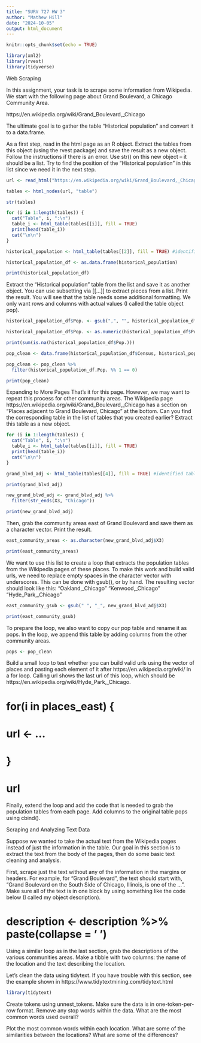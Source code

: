 ---
title: "SURV 727 HW 3"
author: "Mathew Hill"
date: "2024-10-05"
output: html_document
---

```{r setup, include=FALSE}
knitr::opts_chunk$set(echo = TRUE)
```

```{r}
library(xml2)
library(rvest)
library(tidyverse)
```

Web Scraping

In this assignment, your task is to scrape some information from Wikipedia. We start with the following page about Grand Boulevard, a Chicago Community Area. 

https://en.wikipedia.org/wiki/Grand_Boulevard,_Chicago

The ultimate goal is to gather the table “Historical population” and convert it to a data.frame.

As a first step, read in the html page as an R object. Extract the tables from this object (using the rvest package) and save the result as a new object. Follow the instructions if there is an error. Use str() on this new object – it should be a list. Try to find the position of the “Historical population” in this list since we need it in the next step.
```{r}
url <- read_html("https://en.wikipedia.org/wiki/Grand_Boulevard,_Chicago")
```

```{r}
tables <- html_nodes(url, "table")

str(tables)
```
```{r}
for (i in 1:length(tables)) {
  cat("Table", i, ":\n")
  table_i <- html_table(tables[[i]], fill = TRUE)
  print(head(table_i))
  cat("\n\n")
}
```

```{r}
historical_population <- html_table(tables[[2]], fill = TRUE) #identified table 2 as the historical population table

historical_population_df <- as.data.frame(historical_population)

print(historical_population_df)
```


Extract the “Historical population” table from the list and save it as another object. You can use subsetting via [[...]] to extract pieces from a list. Print the result.
You will see that the table needs some additional formatting. We only want rows and columns
with actual values (I called the table object pop).
```{r}
historical_population_df$Pop. <- gsub(",", "", historical_population_df$Pop.)
```


```{r}
historical_population_df$Pop. <- as.numeric(historical_population_df$Pop.)

print(sum(is.na(historical_population_df$Pop.)))

```
```{r}
pop_clean <- data.frame(historical_population_df$Census, historical_population_df$Pop.)
```


```{r}
pop_clean <- pop_clean %>%
  filter(historical_population_df.Pop. %% 1 == 0)              

print(pop_clean)
```

Expanding to More Pages
That’s it for this page. However, we may want to repeat this process for other community areas. The Wikipedia page https://en.wikipedia.org/wiki/Grand_Boulevard,_Chicago has a section on “Places adjacent to Grand Boulevard, Chicago” at the bottom. Can you find the corresponding table in the list of tables that you created earlier? Extract this table as a new object.
```{r}
for (i in 1:length(tables)) {
  cat("Table", i, ":\n")
  table_i <- html_table(tables[[i]], fill = TRUE)
  print(head(table_i))
  cat("\n\n")
}
```

```{r}
grand_blvd_adj <- html_table(tables[[4]], fill = TRUE) #identified table 4 as the historical population table

print(grand_blvd_adj)
```

```{r}
new_grand_blvd_adj <- grand_blvd_adj %>%
  filter(str_ends(X3, "Chicago"))              

print(new_grand_blvd_adj)
```


Then, grab the community areas east of Grand Boulevard and save them as a character vector. Print the result.
```{r}
east_community_areas <- as.character(new_grand_blvd_adj$X3)

print(east_community_areas)
```


We want to use this list to create a loop that extracts the population tables from the Wikipedia pages of these places. To make this work and build valid urls, we need to replace empty spaces in the character vector with underscores. This can be done with gsub(), or by hand. The resulting vector should look like this: “Oakland,_Chicago” “Kenwood,_Chicago” “Hyde_Park,_Chicago”

```{r}
east_community_gsub <- gsub(" ", "_", new_grand_blvd_adj$X3)

print(east_community_gsub)
```

To prepare the loop, we also want to copy our pop table and rename it as pops. In the loop, we append this table by adding columns from the other community areas.
```{r}
pops <- pop_clean
```


Build a small loop to test whether you can build valid urls using the vector of places and pasting each element of it after https://en.wikipedia.org/wiki/ in a for loop. Calling url shows the last url of this loop, which should be https://en.wikipedia.org/wiki/Hyde_Park,_Chicago.

# for(i in places_east) {
# url <- ...
# }
# url

Finally, extend the loop and add the code that is needed to grab the population tables from each page. Add columns to the original table pops using cbind().

Scraping and Analyzing Text Data

Suppose we wanted to take the actual text from the Wikipedia pages instead of just the information in the table. Our goal in this section is to extract the text from the body of the pages, then do some basic text cleaning and analysis.

First, scrape just the text without any of the information in the margins or headers. For example, for “Grand Boulevard”, the text should start with, “Grand Boulevard on the South Side of Chicago, Illinois, is one of the ...”. Make sure all of the text is in one block by using something like the code below (I called my object description).

# description <- description %>% paste(collapse = ' ')

Using a similar loop as in the last section, grab the descriptions of the various communities areas. Make a tibble with two columns: the name of the location and the text describing the location.

Let’s clean the data using tidytext. If you have trouble with this section, see the example shown in https://www.tidytextmining.com/tidytext.html

```{r}
library(tidytext)
```

Create tokens using unnest_tokens. Make sure the data is in one-token-per-row format. Remove any stop words within the data. What are the most common words used overall?

Plot the most common words within each location. What are some of the similarities between the locations? What are some of the differences?
